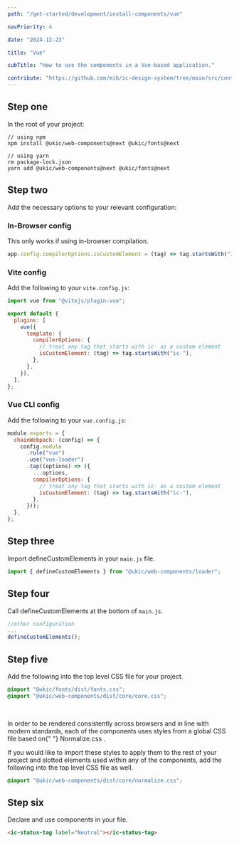 ```yaml
---
path: "/get-started/development/install-components/vue"

navPriority: 4

date: "2024-12-23"

title: "Vue"

subTitle: "How to use the components in a Vue-based application."

contribute: "https://github.com/mi6/ic-design-system/tree/main/src/content/structured/get-started/vue.mdx"
---
```



<IcAlert
  variant="info"
  heading="Version check"
  message="These instructions were used with Vue version 3.5.13."
/>

## Step one

In the root of your project:

```shell
// using npm
npm install @ukic/web-components@next @ukic/fonts@next

// using yarn
rm package-lock.json
yarn add @ukic/web-components@next @ukic/fonts@next
```

## Step two

Add the necessary options to your relevant configuration:

### In-Browser config

This only works if using in-browser compilation.

```jsx
app.config.compilerOptions.isCustomElement = (tag) => tag.startsWith("ic-");
```

### Vite config

Add the following to your `vite.config.js`:

```jsx
import vue from "@vitejs/plugin-vue";

export default {
  plugins: [
    vue({
      template: {
        compilerOptions: {
          // treat any tag that starts with ic- as a custom element
          isCustomElement: (tag) => tag.startsWith("ic-"),
        },
      },
    }),
  ],
};
```

### Vue CLI config

Add the following to your `vue.config.js`:

```jsx
module.exports = {
  chainWebpack: (config) => {
    config.module
      .rule("vue")
      .use("vue-loader")
      .tap((options) => ({
        ...options,
        compilerOptions: {
          // treat any tag that starts with ic- as a custom element
          isCustomElement: (tag) => tag.startsWith("ic-"),
        },
      }));
  },
};
```

## Step three

Import defineCustomElements in your `main.js` file.

```jsx
import { defineCustomElements } from "@ukic/web-components/loader";
```

## Step four

Call defineCustomElements at the bottom of `main.js`.

```jsx
//other configuration
...
defineCustomElements();
```

## Step five

Add the following into the top level CSS file for your project.

```css
@import "@ukic/fonts/dist/fonts.css";
@import "@ukic/web-components/dist/core/core.css";
```

<br />

<p>
  In order to be rendered consistently across browsers and in line with modern
  standards, each of the components uses styles from a global CSS file based on{" "}
  <ic-link
    target="_blank"
    href="https://necolas.github.io/normalize.css/"
    rel="noreferrer noopener nofollow"
  >
    Normalize.css
  </ic-link>
  .
</p>

If you would like to import these styles to apply them to the rest of your project and slotted elements used within any of the components, add the following into the top level CSS file as well.

```css
@import "@ukic/web-components/dist/core/normalize.css";
```

## Step six

Declare and use components in your file.

```html
<ic-status-tag label="Neutral"></ic-status-tag>
```

